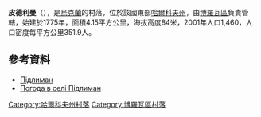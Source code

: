{{coord|49|20|24|N|37|36|34|E|scale:100000_region:UA|display=title}}

'''皮德利曼'''（{{lang-uk|Підлиман}}），是[[烏克蘭|烏克蘭]]的村落，位於該國東部[[哈爾科夫州|哈爾科夫州]]，由[[博羅瓦區|博羅瓦區]]負責管轄，始建於1775年，面積4.15平方公里，海拔高度84米，2001年人口1,460，人口密度每平方公里351.9人。

==參考資料==
* [http://gska2.rada.gov.ua/pls/z7502/A005?rdat1=09.01.2009&rf7571=32492 Підлиман]{{Dead link|date=2018年6月 |bot=InternetArchiveBot |fix-attempted=no }}
* [http://weather.in.ua/ua/har'kovskaja/20573 Погода в селі Підлиман]{{Wayback|url=http://weather.in.ua/ua/har%27kovskaja/20573 |date=20170708145802 }}

{{DEFAULTSORT:Підлиман}}
[[Category:哈爾科夫州村落|Category:哈爾科夫州村落]]
[[Category:博羅瓦區村落|Category:博羅瓦區村落]]


{{Kharkiv-geo-stub}}